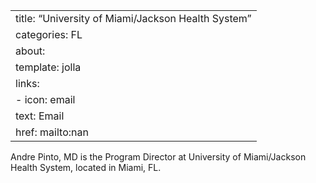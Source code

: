 
---
title: "University of Miami/Jackson Health System"
categories: FL
about:
  template: jolla
  links:
    - icon: email
      text: Email
      href: mailto:nan
---

Andre Pinto, MD is the Program Director at University of Miami/Jackson Health System, located in Miami, FL. 
